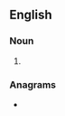 ==English==

===Noun===
{{head|en|noun form}}

# {{plural of|tsatske|lang=en}}

===Anagrams===
* {{anagrams|en|a=aekssstt|tasksets}}